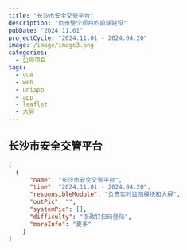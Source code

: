 ```yaml
---
title: "长沙市安全交管平台"
description: "负责整个项目的前端建设"
pubDate: "2024.11.01"
projectCycle: "2024.11.01 - 2024.04.20"
image: /image/image3.png
categories:
  - 公司项目
tags:
  - vue
  - web
  - uniapp
  - app
  - leaflet
  - 大屏
---
```


## 长沙市安全交管平台

```json
[
  {
      "name": "长沙市安全交管平台",
      "time": "2024.11.01 - 2024.04.20",
      "responsibleModule": "负责实时监测模块和大屏",
      "outPic": "",
      "systemPic": [],
      "difficulty": "浙政钉扫码登陆",
      "moreInfo": "更多"
    }
]
```
